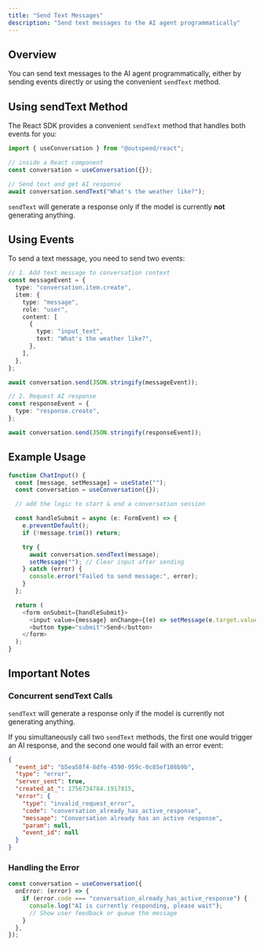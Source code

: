 ```yaml
---
title: "Send Text Messages"
description: "Send text messages to the AI agent programmatically"
---
```


## Overview

You can send text messages to the AI agent programmatically, either by sending events directly or using the convenient `sendText` method.

## Using sendText Method

The React SDK provides a convenient `sendText` method that handles both events for you:

```typescript
import { useConversation } from "@outspeed/react";

// inside a React component
const conversation = useConversation({});

// Send text and get AI response
await conversation.sendText("What's the weather like?");
```

<Note>`sendText` will generate a response only if the model is currently **not** generating anything.</Note>

## Using Events

To send a text message, you need to send two events:

```typescript
// 1. Add text message to conversation context
const messageEvent = {
  type: "conversation.item.create",
  item: {
    type: "message",
    role: "user",
    content: [
      {
        type: "input_text",
        text: "What's the weather like?",
      },
    ],
  },
};

await conversation.send(JSON.stringify(messageEvent));

// 2. Request AI response
const responseEvent = {
  type: "response.create",
};

await conversation.send(JSON.stringify(responseEvent));
```

## Example Usage

```typescript
function ChatInput() {
  const [message, setMessage] = useState("");
  const conversation = useConversation({});

  // add the logic to start & end a conversation session

  const handleSubmit = async (e: FormEvent) => {
    e.preventDefault();
    if (!message.trim()) return;

    try {
      await conversation.sendText(message);
      setMessage(""); // Clear input after sending
    } catch (error) {
      console.error("Failed to send message:", error);
    }
  };

  return (
    <form onSubmit={handleSubmit}>
      <input value={message} onChange={(e) => setMessage(e.target.value)} placeholder="Type a message..." />
      <button type="submit">Send</button>
    </form>
  );
}
```

## Important Notes

### Concurrent sendText Calls

`sendText` will generate a response only if the model is currently not generating anything.

If you simultaneously call two `sendText` methods, the first one would trigger an AI response, and the second one would fail with an error event:

```json
{
  "event_id": "b5ea58f4-8dfe-4590-959c-0c85ef108b9b",
  "type": "error",
  "server_sent": true,
  "created_at_": 1756734784.1917815,
  "error": {
    "type": "invalid_request_error",
    "code": "conversation_already_has_active_response",
    "message": "Conversation already has an active response",
    "param": null,
    "event_id": null
  }
}
```

### Handling the Error

```typescript
const conversation = useConversation({
  onError: (error) => {
    if (error.code === "conversation_already_has_active_response") {
      console.log("AI is currently responding, please wait");
      // Show user feedback or queue the message
    }
  },
});
```
